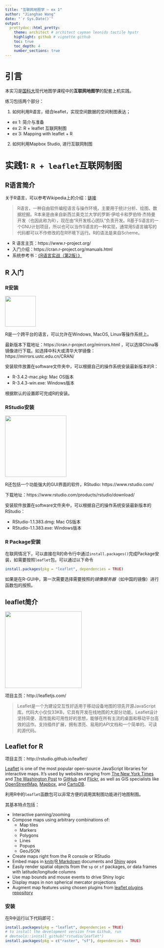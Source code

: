 ```yaml
---
title: "互联网地图学 — ex 1"
author: "Jianghao Wang"
date: "`r Sys.Date()`"
output:
  prettydoc::html_pretty:
    theme: architect # architect cayman leonids tactile hpstr
    highlight: github # vignette github
    toc: true
    toc_depth: 4
    number_sections: true
---
```


# 引言
本实习是[国科大](http://www.ucas.ac.cn/)现代地图学课程中的**互联网地图学**的配套上机实践。

练习包括两个部分：

1. 如何利用R语言，结合leaflet，实现空间数据的空间制图表达；

  - ex 1: 简介与准备
  - ex 2: R + leaflet 互联网制图
  - ex 3: Mapping with leaflet + R
  
2. 如何利用Mapbox Studio, 进行互联网制图

# 实践1: `R + leaflet`互联网制图
## R语言简介

关于R语言，可以参考Wikipedia上的介绍：[链接](https://zh.wikipedia.org/wiki/R%E8%AF%AD%E8%A8%80)

> R语言，一种自由软件编程语言与操作环境，主要用于统计分析、绘图、数据挖掘。R本来是由来自新西兰奥克兰大学的罗斯·伊哈卡和罗伯特·杰特曼开发（也因此称为R），现在由“R开发核心团队”负责开发。R基于S语言的一个GNU计划项目，所以也可以当作S语言的一种实现，通常用S语言编写的代码都可以不作修改的在R环境下运行。R的语法是来自Scheme。

- R 语言主页：https://www.r-project.org/
- 入门介绍：https://cran.r-project.org/manuals.html
- 系统参考书：[《R语言实战（第2版）》](https://book.douban.com/subject/26785199/)

## R 入门

### **R安装**
<img src="figs/Rlogo.png" width="100">

R是一个跨平台的语言，可以允许在Windows, MacOS, Linux等操作系统上。

最新版本下载地址：https://cran.r-project.org/mirrors.html ，可以选择China等镜像进行下载。如选择中科大或清华大学镜像：https://mirrors.ustc.edu.cn/CRAN/

安装软件放置在software文件夹中，可以根据自己的操作系统安装最新版本的R：

- R-3.4.2-mac.pkg: Mac OS版本
- R-3.4.3-win.exe: Windows版本

根据默认的设置即可完成R的安装。

### **RStudio安装**

<img src="figs/RStudio-Logo-Blue-Gray-250.png" width="200">

R还包括一个功能强大的GUI界面的软件，RStudio: https://www.rstudio.com/

下载地址：https://www.rstudio.com/products/rstudio/download/

安装软件放置在software文件夹中，可以根据自己的操作系统安装最新版本的RStudio：

- RStudio-1.1.383.dmg: Mac OS版本
- RStudio-1.1.383.exe: Windows版本

### **R Package安装**
在联网情况下，可以直接在R的命令行中通过`install.packages()`完成Package安装，如需要按照`leaflet`包，可以通过以下命令

```r
install.packages(pkg = "leaflet", dependencies = TRUE)
```

如果是在R-GUI中，第一次需要选择需要按照的*镜像服务器*（如中国的镜像）进行函数包的按照。

## leaflet简介
<img src="figs/leaflet-logo.jpg" width="250">

项目主页：http://leafletjs.com/

> Leaflet是一个为建设交互性好适用于移动设备地图的领先开源JavaScript库。代码大小仅仅33KB，它具有开发在线地图的大部分功能。Leaflet设计坚持简便、高性能和可用性好的思想，能够在所有主流的桌面和移动平台高效的运作。支持插件扩展，拥有漂亮、易用的API文档和一个简单的、可读的源代码。

## Leaflet for R

项目主页：http://rstudio.github.io/leaflet/

[Leaflet](http://leafletjs.com) is one of the most popular open-source JavaScript libraries for interactive maps. It's used by websites ranging from [The New York Times](http://www.nytimes.com/projects/elections/2013/nyc-primary/mayor/map.html) and [The Washington Post](http://www.washingtonpost.com/sf/local/2013/11/09/washington-a-world-apart/) to [GitHub](https://github.com/blog/1528-there-s-a-map-for-that) and [Flickr](https://www.flickr.com/map), as well as GIS specialists like [OpenStreetMap](http://www.openstreetmap.org/), [Mapbox](http://www.mapbox.com/), and [CartoDB](http://cartodb.com/).

利用R中的`leaflet`函数包可以非常方便的调用其制图功能进行地图制图。

其基本特点包括：

* Interactive panning/zooming
* Compose maps using arbitrary combinations of:
    * Map tiles
    * Markers
    * Polygons
    * Lines
    * Popups
    * GeoJSON
* Create maps right from the R console or RStudio
* Embed maps in [knitr](http://yihui.name/knitr/)/[R Markdown](http://rmarkdown.rstudio.com/) documents and [Shiny](http://shiny.rstudio.com/) apps
* Easily render spatial objects from the `sp` or `sf` packages, or data frames with latitude/longitude columns
* Use map bounds and mouse events to drive Shiny logic
* Display maps in non spherical mercator projections
* Augment map features using chosen plugins from [leaflet plugins repository](http://leafletjs.com/plugins)

### 安装
在R中运行以下代码即可：

```r
install.packages(pkg = "leaflet", dependencies = TRUE)
# to install the development version from Github, run
# devtools::install_github("rstudio/leaflet")
install.packages(pkg = c("raster", "sf"), dependencies = TRUE)
```